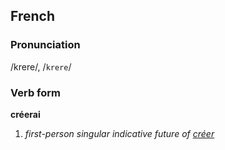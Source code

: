 ==French==
===Pronunciation===
/krere/, /<tt>krere</tt>/
===Verb form===
'''créerai'''

# ''first-person singular indicative future of [[créer]]''